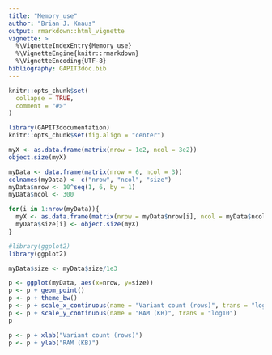 ```yaml
---
title: "Memory_use"
author: "Brian J. Knaus"
output: rmarkdown::html_vignette
vignette: >
  %\VignetteIndexEntry{Memory_use}
  %\VignetteEngine{knitr::rmarkdown}
  %\VignetteEncoding{UTF-8}
bibliography: GAPIT3doc.bib
---
```


```r
knitr::opts_chunk$set(
  collapse = TRUE,
  comment = "#>"
)
```


```r
library(GAPIT3documentation)
knitr::opts_chunk$set(fig.align = "center")
```


```r
myX <- as.data.frame(matrix(nrow = 1e2, ncol = 3e2))
object.size(myX)
```



```r
myData <- data.frame(matrix(nrow = 6, ncol = 3))
colnames(myData) <- c("nrow", "ncol", "size")
myData$nrow <- 10^seq(1, 6, by = 1)
myData$ncol <- 300

for(i in 1:nrow(myData)){
  myX <- as.data.frame(matrix(nrow = myData$nrow[i], ncol = myData$ncol[i]))
  myData$size[i] <- object.size(myX)
}

```


```r
#library(ggplot2)
library(ggplot2)

myData$size <- myData$size/1e3

p <- ggplot(myData, aes(x=nrow, y=size))
p <- p + geom_point()
p <- p + theme_bw()
p <- p + scale_x_continuous(name = "Variant count (rows)", trans = "log10")
p <- p + scale_y_continuous(name = "RAM (KB)", trans = "log10")
p

p <- p + xlab("Variant count (rows)")
p <- p + ylab("RAM (KB)")
```


